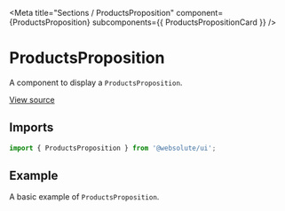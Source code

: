 
<Meta
  title="Sections / ProductsProposition"
  component={ProductsProposition}
  subcomponents={{ ProductsPropositionCard }}
/>

# ProductsProposition

A component to display a `ProductsProposition`.

[View source](https://github.com/actarian/design-system/tree/main/src/ui/sections/products-proposition)

## Imports

```js
import { ProductsProposition } from '@websolute/ui';
```

## Example

A basic example of `ProductsProposition`.

<Canvas>
  <Story name="ProductsProposition">
    <ProductsProposition items={ProductsPropositionDefaults.items} />
  </Story>
  <Story name="ProductPropositionCard">
    <ProductsPropositionCard item={ProductsPropositionCardDefaults.item} maxWidth="540px" margin="3rem" />
  </Story>
</Canvas>
